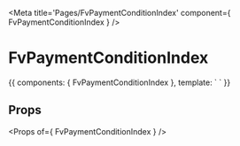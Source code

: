 
<Meta title='Pages/FvPaymentConditionIndex' component={ FvPaymentConditionIndex } />

# FvPaymentConditionIndex

<Canvas>
<Story name='Common' height='150px'>{{
  components: { FvPaymentConditionIndex },
  template: `<FvPaymentConditionIndex>
  </FvPaymentConditionIndex>`
}}</Story>
</Canvas>

## Props

<Props of={ FvPaymentConditionIndex } />
